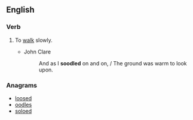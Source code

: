 ==English==

===Verb===
{{en-verb|soodl}}

# {{context|rare|intransitive|lang=en}} To [[walk]] slowly.
#* John Clare
#*: And as I '''soodled''' on and on, / The ground was warm to look upon.

===Anagrams===
* [[loosed#English|loosed]]
* [[oodles#English|oodles]]
* [[soloed#English|soloed]]